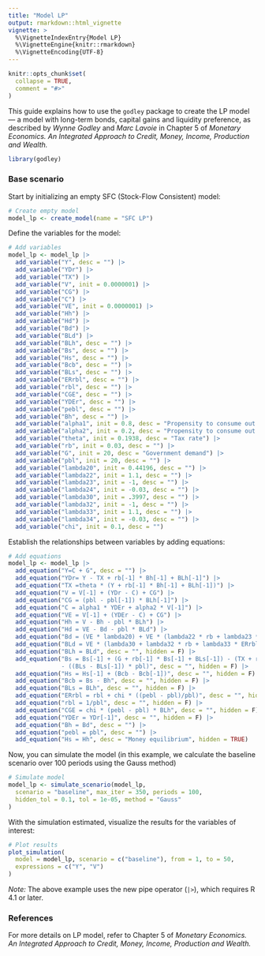 ```yaml
---
title: "Model LP"
output: rmarkdown::html_vignette
vignette: >
  %\VignetteIndexEntry{Model LP}
  %\VignetteEngine{knitr::rmarkdown}
  %\VignetteEncoding{UTF-8}
---
```


```r
knitr::opts_chunk$set(
  collapse = TRUE,
  comment = "#>"
)
```

This guide explains how to use the `godley` package to create the LP model — a model with long-term bonds, capital gains and liquidity preference, as described by *Wynne Godley* and *Marc Lavoie* in Chapter 5 of *Monetary Economics. An Integrated Approach to Credit, Money, Income, Production and Wealth.*

```r
library(godley)
```

### Base scenario
Start by initializing an empty SFC (Stock-Flow Consistent) model:

```r
# Create empty model
model_lp <- create_model(name = "SFC LP")
```

Define the variables for the model:

```r
# Add variables
model_lp <- model_lp |>
  add_variable("Y", desc = "") |>
  add_variable("YDr") |>
  add_variable("TX") |>
  add_variable("V", init = 0.0000001) |>
  add_variable("CG") |>
  add_variable("C") |>
  add_variable("VE", init = 0.0000001) |>
  add_variable("Hh") |>
  add_variable("Hd") |>
  add_variable("Bd") |>
  add_variable("BLd") |>
  add_variable("BLh", desc = "") |>
  add_variable("Bs", desc = "") |>
  add_variable("Hs", desc = "") |>
  add_variable("Bcb", desc = "") |>
  add_variable("BLs", desc = "") |>
  add_variable("ERrbl", desc = "") |>
  add_variable("rbl", desc = "") |>
  add_variable("CGE", desc = "") |>
  add_variable("YDEr", desc = "") |>
  add_variable("pebl", desc = "") |>
  add_variable("Bh", desc = "") |>
  add_variable("alpha1", init = 0.8, desc = "Propensity to consume out of income") |>
  add_variable("alpha2", init = 0.2, desc = "Propensity to consume out of wealth") |>
  add_variable("theta", init = 0.1938, desc = "Tax rate") |>
  add_variable("rb", init = 0.03, desc = "") |>
  add_variable("G", init = 20, desc = "Government demand") |>
  add_variable("pbl", init = 20, desc = "") |>
  add_variable("lambda20", init = 0.44196, desc = "") |>
  add_variable("lambda22", init = 1.1, desc = "") |>
  add_variable("lambda23", init = -1, desc = "") |>
  add_variable("lambda24", init = -0.03, desc = "") |>
  add_variable("lambda30", init = .3997, desc = "") |>
  add_variable("lambda32", init = -1, desc = "") |>
  add_variable("lambda33", init = 1.1, desc = "") |>
  add_variable("lambda34", init = -0.03, desc = "") |>
  add_variable("chi", init = 0.1, desc = "")
```

Establish the relationships between variables by adding equations:

```r
# Add equations
model_lp <- model_lp |>
  add_equation("Y=C + G", desc = "") |>
  add_equation("YDr= Y - TX + rb[-1] * Bh[-1] + BLh[-1]") |>
  add_equation("TX =theta * (Y + rb[-1] * Bh[-1] + BLh[-1])") |>
  add_equation("V = V[-1] + (YDr - C) + CG") |>
  add_equation("CG = (pbl - pbl[-1]) * BLh[-1]") |>
  add_equation("C = alpha1 * YDEr + alpha2 * V[-1]") |>
  add_equation("VE = V[-1] + (YDEr - C) + CG") |>
  add_equation("Hh = V - Bh - pbl * BLh") |>
  add_equation("Hd = VE - Bd - pbl * BLd") |>
  add_equation("Bd = (VE * lambda20) + VE * (lambda22 * rb + lambda23 * ERrbl) + lambda24 * (YDEr)") |>
  add_equation("BLd = VE * (lambda30 + lambda32 * rb + lambda33 * ERrbl + lambda34 * (YDEr/VE))/pbl") |>
  add_equation("BLh = BLd", desc = "", hidden = F) |>
  add_equation("Bs = Bs[-1] + (G + rb[-1] * Bs[-1] + BLs[-1]) - (TX + rb[-1] * Bcb[-1])
               - ((BLs - BLs[-1]) * pbl)", desc = "", hidden = F) |>
  add_equation("Hs = Hs[-1] + (Bcb - Bcb[-1])", desc = "", hidden = F) |>
  add_equation("Bcb = Bs - Bh", desc = "", hidden = F) |>
  add_equation("BLs = BLh", desc = "", hidden = F) |>
  add_equation("ERrbl = rbl + chi * ((pebl - pbl)/pbl)", desc = "", hidden = F) |>
  add_equation("rbl = 1/pbl", desc = "", hidden = F) |>
  add_equation("CGE = chi * (pebl - pbl) * BLh", desc = "", hidden = F) |>
  add_equation("YDEr = YDr[-1]", desc = "", hidden = F) |>
  add_equation("Bh = Bd", desc = "") |>
  add_equation("pebl = pbl", desc = "") |>
  add_equation("Hs = Hh", desc = "Money equilibrium", hidden = TRUE)
```

Now, you can simulate the model (in this example, we calculate the baseline scenario over 100 periods using the Gauss method)

```r
# Simulate model
model_lp <- simulate_scenario(model_lp,
  scenario = "baseline", max_iter = 350, periods = 100,
  hidden_tol = 0.1, tol = 1e-05, method = "Gauss"
)
```

With the simulation estimated, visualize the results for the variables of interest:

```r
# Plot results
plot_simulation(
  model = model_lp, scenario = c("baseline"), from = 1, to = 50,
  expressions = c("Y", "V")
)
```

*Note:* The above example uses the new pipe operator (`|>`), which requires R 4.1 or later.

### References
For more details on LP model, refer to Chapter 5 of *Monetary Economics. An Integrated Approach to Credit, Money, Income, Production and Wealth.*
